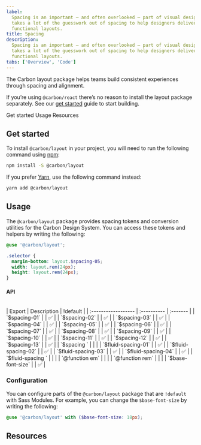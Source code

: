 ```yaml
---
label:
  Spacing is an important — and often overlooked — part of visual design. Carbon
  takes a lot of the guesswork out of spacing to help designers deliver clear,
  functional layouts.
title: Spacing
description:
  Spacing is an important — and often overlooked — part of visual design. Carbon
  takes a lot of the guesswork out of spacing to help designers deliver clear,
  functional layouts.
tabs: ['Overview', 'Code']
---
```


<PageDescription>

The Carbon layout package helps teams build consistent experiences through
spacing and alignment.

</PageDescription>

<InlineNotification>

If you’re using `@carbon/react` there’s no reason to install the layout package
separately. See our [get started](/get-started/develop/react) guide to start
building.

</InlineNotification>

<AnchorLinks>

<AnchorLink>Get started</AnchorLink>
<AnchorLink>Usage</AnchorLink>
<AnchorLink>Resources</AnchorLink>

</AnchorLinks>

## Get started

To install `@carbon/layout` in your project, you will need to run the following
command using [npm](https://www.npmjs.com/):

```bash
npm install -S @carbon/layout
```

If you prefer [Yarn](https://yarnpkg.com/en/), use the following command
instead:

```bash
yarn add @carbon/layout
```

## Usage

The `@carbon/layout` package provides spacing tokens and conversion utilities
for the Carbon Design System. You can access these tokens and helpers by writing
the following:

```scss
@use '@carbon/layout';

.selector {
  margin-bottom: layout.$spacing-05;
  width: layout.rem(24px);
  height: layout.rem(24px);
}
```

#### API

<br />
| Export | Description | !default | | :------------------ | :---------- | :-------
| | `$spacing-01` | | ✅ | | `$spacing-02` | | ✅ | | `$spacing-03` | | ✅ | | `$spacing-04`
| | ✅ | | `$spacing-05` | | ✅ | | `$spacing-06` | | ✅ | | `$spacing-07` | | ✅
| | `$spacing-08` | | ✅ | | `$spacing-09` | | ✅ | | `$spacing-10` | | ✅ | | `$spacing-11`
| | ✅ | | `$spacing-12` | | ✅ | | `$spacing-13` | | ✅ | | `$spacing ` | | | |
`$fluid-spacing-01` | | ✅ | | `$fluid-spacing-02` | | ✅ | | `$fluid-spacing-03`
| | ✅ | | `$fluid-spacing-04` | | ✅ | | `$fluid-spacing ` | | | | `@function em`
| | | | `@function rem` | | | | `$base-font-size` | | ✅ |

### Configuration

You can configure parts of the `@carbon/layout` package that are `!default` with
Sass Modules. For example, you can change the `$base-font-size` by writing the
following:

```scss
@use '@carbon/layout' with ($base-font-size: 18px);
```

## Resources

<Row className="resource-card-group">
  <Column colMd={4} colLg={4} noGutterSm>
    <ResourceCard
      subTitle="Carbon layout package"
      href="https://github.com/carbon-design-system/carbon/blob/main/packages/layout"
    >

<MdxIcon name="bee" />

  </ResourceCard>
  </Column>
  <Column colMd={4} colLg={4} noGutterSm>
    <ResourceCard
      subTitle="Layout package demo"
      href="https://carbon-elements.netlify.app/layout/examples/preview/"
    >

<MdxIcon name="bee" />

  </ResourceCard>
  </Column>
</Row>
